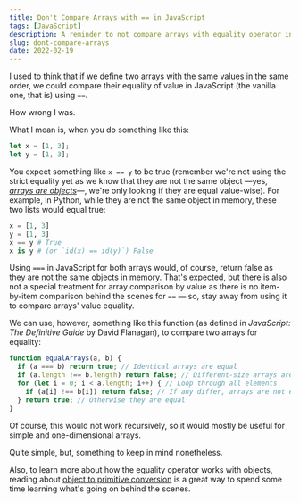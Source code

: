 ```yaml
---
title: Don't Compare Arrays with == in JavaScript
tags: [JavaScript]
description: A reminder to not compare arrays with equality operator in JavaScript.
slug: dont-compare-arrays
date: 2022-02-19
---
```


I used to think that if we define two arrays with the same values in the same order, we could compare their equality of value in JavaScript (the vanilla one, that is) using `==`.

How wrong I was.

What I mean is, when you do something like this:

```javascript
let x = [1, 3];
let y = [1, 3];
```

You expect something like `x == y` to be true (remember we're not using the strict equality yet as we know that they are not the same object —yes, [*arrays are objects*](https://developer.mozilla.org/en-US/docs/Web/JavaScript/Reference/Global_Objects/Array)—, we're only looking if they are equal value-wise). For example, in Python, while they are not the same object in memory, these two lists would equal true:

```python
x = [1, 3]
y = [1, 3]
x == y # True 
x is y # (or `id(x) == id(y)`) False
```

Using `===` in JavaScript for both arrays would, of course, return false as they are not the same objects in memory. That's expected, but there is also not a special treatment for array comparison by value as there is no item-by-item comparison behind the scenes for `==` — so, stay away from using it to compare arrays' value equality.

We can use, however, something like this function (as defined in *JavaScript: The Definitive Guide* by David Flanagan), to compare two arrays for equality:

```javascript
function equalArrays(a, b) {
  if (a === b) return true; // Identical arrays are equal
  if (a.length !== b.length) return false; // Different-size arrays are not equal
  for (let i = 0; i < a.length; i++) { // Loop through all elements
    if (a[i] !== b[i]) return false; // If any differ, arrays are not equal
  } return true; // Otherwise they are equal
}
```

Of course, this would not work recursively, so it would mostly be useful for simple and one-dimensional arrays.

Quite simple, but, something to keep in mind nonetheless.

Also, to learn more about how the equality operator works with objects, reading about [object to primitive conversion](https://javascript.info/object-toprimitive) is a great way to spend some time learning what's going on behind the scenes.
